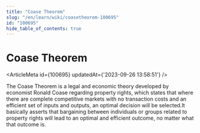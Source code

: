 ```yaml
---
title: "Coase Theorem"
slug: "/en/learn/wiki/coasetheorem-100695"
id: "100695"
hide_table_of_contents: true
---
```



# Coase Theorem

<ArticleMeta id={100695} updatedAt={'2023-09-26 13:58:51'} />
<div className='border-solid border-b border-t-0 my-4 border-[var(--ifm-color-gray-300)]' />

The Coase Theorem is a legal and economic theory developed by economist Ronald Coase regarding property rights, which states that where there are complete competitive markets with no transaction costs and an efficient set of inputs and outputs, an optimal decision will be selected.It basically asserts that bargaining between individuals or groups related to property rights will lead to an optimal and efficient outcome, no matter what that outcome is.
